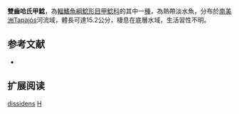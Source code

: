 {{Speciesbox
| name = 雙齒哈氏甲鯰
| image = 
| image_width = 250px
| image_caption = 
| status = NE
| status_system = IUCN3.1
| genus = Harttia
| species = dissidens
| authority = [[Rapp_Py-Daniel_&_Oliveira|Rapp Py-Daniel & Oliveira]], 2001
| synonyms = 
}}

'''雙齒哈氏甲鯰'''，為[[輻鰭魚綱|輻鰭魚綱]][[鯰形目|鯰形目]][[甲鯰科|甲鯰科]]的其中一[[種|種]]，為熱帶淡水魚，分布於[[南美洲|南美洲]]Tapajós河流域，體長可達15.2公分，棲息在底層水域，生活習性不明。
==参考文献==
*{{FishBase_species|genus=Harttia|species=dissidens|year=2014|month=11}}

== 扩展阅读 ==
{{refbegin}}
{{wikispecies-inline|Harttia dissidens|雙齒哈氏甲鯰}}
{{refend}}

{{taxonbar}}

[[Category:哈氏甲鯰屬|dissidens]]
[[Category:2001年描述的魚類|H]]


{{fish-stub}}